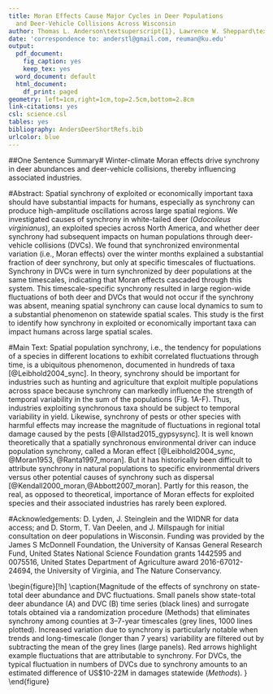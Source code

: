 ```yaml
---
title: Moran Effects Cause Major Cycles in Deer Populations
  and Deer-Vehicle Collisions Across Wisconsin
author: Thomas L. Anderson\textsuperscript{1}, Lawrence W. Sheppard\textsuperscript{2}, Jonathan A. Walter\textsuperscript{3}, Robert E. Rolley\textsuperscript{4}, Daniel C. Reuman\textsuperscript{2}\   \textsuperscript{1}Department of Biology, Southeast Missouri State University; \textsuperscript{2}Deparment of Ecology and Evolutionary Biology, University of Kansas; \textsuperscript{3}University of Virginia; \textsuperscript{4}Wisconsin Department of Natural Resources
date: 'correspondence to: anderstl@gmail.com, reuman@ku.edu'
output:
  pdf_document:
    fig_caption: yes
    keep_tex: yes
  word_document: default
  html_document:
    df_print: paged
geometry: left=1cm,right=1cm,top=2.5cm,bottom=2.8cm
link-citations: yes
csl: science.csl
tables: yes
bibliography: AndersDeerShortRefs.bib
urlcolor: blue
---
```

##One Sentence Summary#
Winter-climate Moran effects drive synchrony in deer abundances and 
deer-vehicle collisions, thereby influencing associated industries.

#Abstract:
Spatial synchrony of exploited or economically important taxa should have substantial impacts for humans, 
especially as synchrony can produce high-amplitude oscillations across large spatial regions. We investigated 
causes of synchrony in white-tailed deer (*Odocoileus virginianus*), an exploited species across North America, 
and whether deer synchrony had subsequent impacts on human populations through deer-vehicle collisions (DVCs). We
found that synchronized environmental variation (i.e., Moran effects) over the winter months explained a
substantial fraction of deer synchrony, but only at specific timescales of fluctuations. Synchrony in DVCs were in
turn synchronized by deer populations at the same timescales, indicating that Moran effects cascaded through this
system. This timescale-specific synchrony resulted in large region-wide fluctuations of both deer and DVCs that
would not occur if the synchrony was absent, meaning spatial synchrony can cause local dynamics to sum to a
substantial phenomenon on statewide spatial scales. This study is the first to identify how synchrony in exploited
or economically important taxa can impact humans across large spatial scales. 

#Main Text:
Spatial population synchrony, i.e., the tendency for populations of a species in different locations to exhibit
correlated fluctuations through time, is a ubiquitous phenomenon, documented in hundreds of taxa
[@Leibhold2004_sync]. In theory, synchrony should be important for industries such as hunting and agriculture that
exploit multiple populations
across space because synchrony can markedly influence the strength of temporal variability in the sum of the
populations (Fig. 1A-F)\ref{Fig1_example}. Thus, industries exploiting synchronous taxa should be subject to temporal variability in
yield. Likewise, synchrony of pests or other species with harmful effects may increase the magnitude of
fluctuations in regional total damage caused by the pests [@Allstad2015_gypsysync]. It is well known theoretically that a spatially
synchronous environmental driver can induce population synchrony, called a Moran effect [@Leibhold2004_sync, @Moran1953, @Ranta1997_moran]. But it has
historically been difficult to attribute synchrony in natural populations to specific environmental drivers versus
other potential causes of synchrony such as dispersal [@Kendall2000_moran,@Abbott2007_moran]. Partly for this reason, the real, as opposed to
theoretical, importance of Moran effects for exploited species and their associated industries has rarely been
explored. 

#Acknowledgements: 
D. Lyden, J. Steinglein and the WIDNR for data access; and D. Storm, T. Van Deelen, and J. Millspaugh for initial
consultation on deer populations in Wisconsin. Funding was provided by the James S McDonnell Foundation, the
University of Kansas General Research Fund, United States National Science Foundation grants 1442595 and 0075516,
United States Department of Agriculture award 2016-67012-24694, the University of Virginia, and The Nature
Conservancy. 

\newpage

\begin{figure}[!h]  
\includegraphics[width=.6\textwidth]{Results/Fig1.png}
\caption{\label{Fig1_example}}
\end{figure}

\newpage

\begin{figure}[!h]
\includegraphics[width=.6\textwidth]{Results/Fig2.png}
\caption{Wavelet mean field (A) and wavelet phasor mean field (B) magnitudes, and predicted synchrony (C) of deer abundance (Methods). Higher values in A, B indicate greater synchrony (A) or phase synchrony (B) at the indicated times and timescales. Contours on (B) indicate statistical significance of phase synchrony at P = 0.001. Horizontal lines in (A) and (B) indicate the timescales that were the focus of statistical analysis (3-7 years). Colors in (C) show synchrony in deer abundance predicted from a wavelet model using snow depth, MEIw, and PDOw as predictors, while contours in (C) show the actual wavelet mean field magnitude of deer abundance from (A), for comparison; agreement is good, giving a visual indication of the statistical result that climatic Moran effects explain deer synchrony.
\label{FigS2_DeerSync}}
\end{figure}

\newpage

\begin{figure}[!h]
\includegraphics[width=.6\textwidth]{Results/Fig3.png}
\caption{Wavelet mean field (A) and wavelet phasor mean field (B) magnitudes, and predicted synchrony (C) of DVCs. Colors, contours, and horizontal lines in A and B indicate the same as in Fig. 2A,B. Colors in (C) show synchrony in DVCs predicted by a wavelet model with sole predictor deer abundance, while contours in (C) show the actual wavelet mean field magnitude of DVCs from (A), for comparison. Agreement is good, giving a visual indication of the statistical result that deer synchrony explains DVC synchrony.
\label{Fig3_DvcSync}}
\end{figure}

\newpage

\begin{figure}[!h]
\includegraphics[width=.6\textwidth]{Results/Fig4.png}
\caption{Magnitude of the effects of synchrony on state-total deer abundance and DVC fluctuations. Small panels show state-total deer abundance (A) and DVC (B) time series (black lines) and surrogate totals obtained via a randomization procedure (Methods) that eliminates synchrony among counties at 3–7-year timescales (grey lines, 1000 lines plotted). Increased variation due to synchrony is particularly notable when trends and long-timescale (longer than 7 years) variability are filtered out by subtracting the mean of the grey lines (large panels). Red arrows highlight example fluctuations that are attributable to synchrony. For DVCs, the typical fluctuation in numbers of DVCs due to synchrony amounts to an estimated difference of US$10-22M in damages statewide (*Methods*). \label{Fig4_StateWideFluctuations}}
\end{figure}
